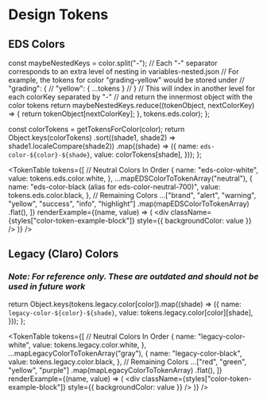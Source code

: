 


<Meta title="Tokens" />

# Design Tokens

## EDS Colors

<!-- Returns an object mapping all shades for a given color to hex values -->

  const maybeNestedKeys = color.split("-");
  // Each "-" separator corresponds to an extra level of nesting in variables-nested.json
  // For example, the tokens for color "grading-yellow" would be stored under
  // "grading": {
  //   "yellow": { ...tokens }
  // }
  // This will index in another level for each colorKey separated by "-"
  // and return the innermost object with the color tokens
  return maybeNestedKeys.reduce((tokenObject, nextColorKey) => {
    return tokenObject[nextColorKey];
  }, tokens.eds.color);
};

  const colorTokens = getTokensForColor(color);
  return Object.keys(colorTokens)
    .sort((shade1, shade2) => shade1.localeCompare(shade2))
    .map((shade) => ({
      name: `eds-color-${color}-${shade}`,
      value: colorTokens[shade],
    }));
};

<TokenTable
  tokens={[
    // Neutral Colors In Order
    {
      name: "eds-color-white",
      value: tokens.eds.color.white,
    },
    ...mapEDSColorToTokenArray("neutral"),
    {
      name: "eds-color-black (alias for eds-color-neutral-700)",
      value: tokens.eds.color.black,
    },
    // Remaining Colors
    ...["brand", "alert", "warning", "yellow", "success", "info", "highlight"]
      .map(mapEDSColorToTokenArray)
      .flat(),
  ]}
  renderExample={(name, value) => (
    <div
      className={styles["color-token-example-block"]}
      style={{ backgroundColor: value }}
    />
  )}
/>

## Legacy (Claro) Colors

### **_Note: For reference only. These are outdated and should not be used in future work_**

  return Object.keys(tokens.legacy.color[color]).map((shade) => ({
    name: `legacy-color-${color}-${shade}`,
    value: tokens.legacy.color[color][shade],
  }));
};

<TokenTable
  tokens={[
    // Neutral Colors In Order
    {
      name: "legacy-color-white",
      value: tokens.legacy.color.white,
    },
    ...mapLegacyColorToTokenArray("gray"),
    {
      name: "legacy-color-black",
      value: tokens.legacy.color.black,
    },
    // Remaining Colors
    ...["red", "green", "yellow", "purple"]
      .map(mapLegacyColorToTokenArray)
      .flat(),
  ]}
  renderExample={(name, value) => (
    <div
      className={styles["color-token-example-block"]}
      style={{ backgroundColor: value }}
    />
  )}
/>
